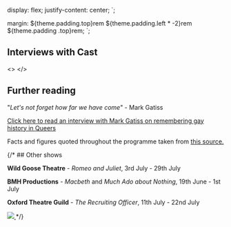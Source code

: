 


  display: flex;
  justify-content: center;
`;

  margin: ${theme.padding.top}rem ${theme.padding.left * -2}rem ${theme.padding
      .top}rem;
`;

## Interviews with Cast

<>
  <Helmet>
    <script src="https://instagram.com/embed.js"></script>
  </Helmet>
  <InstaDiv>
    <InstagramEmbed
      url="https://www.instagram.com/p/CtOapjTo3e-/"
      width="100%"
    />
  </InstaDiv>
  <InstaDiv>
    <InstagramEmbed
      url="https://www.instagram.com/p/CtUGlC2oFXS/"
      width="100%"
    />
  </InstaDiv>
  <InstaDiv>
    <InstagramEmbed
      url="https://www.instagram.com/p/CtYt1nuImGj/"
      width="100%"
    />
  </InstaDiv>
  <InstaDiv>
    <InstagramEmbed
      url="https://www.instagram.com/p/CtkUhdoN0Xx/"
      width="100%"
    />
  </InstaDiv>
  <InstaDiv>
    <InstagramEmbed
      url="https://www.instagram.com/p/CtwPD95oOnk/"
      width="100%"
    />
  </InstaDiv>
  <InstaDiv>
    <InstagramEmbed
      url="https://www.instagram.com/p/CtuYZ8zAStZ/"
      width="100%"
    />
  </InstaDiv>
</>

## Further reading

"_Let's not forget how far we have come_" - Mark Gatiss

[Click here to read an interview with
Mark Gatiss on remembering gay history in
Queers](https://nickhernbooksblog.com/2017/07/27/lets-not-forget-how-far-we-have-come-mark-gatiss-on-remembering-gay-history-in-queers/)

Facts and figures quoted throughout the programme taken from [this source.](https://www.stonewall.org.uk/cy/lgbtq-facts-and-figures)

<QueersQuote num={8} />

{/* ## Other shows

**Wild Goose Theatre** - _Romeo and Juliet_, 3rd July - 29th July

<CenteredFlex>
  <a href="https://www.oxfordcastleandprison.co.uk/events/event/romeo-juliet/">
    <StaticImage src="./images/randjposter.jpg" />
  </a>
</CenteredFlex>

**BMH Productions** - _Macbeth_ and _Much Ado about Nothing_, 19th June - 1st July

<CenteredFlex>
    <StaticImage as="a" src="./images/macbethmuchado.jpg" />
  <a href="https://www.oxfordcastleandprison.co.uk/events/event/macbeth_much_ado_about_nothing/">
  </a>
</CenteredFlex>

**Oxford Theatre Guild** - _The Recruiting Officer_, 11th July - 22nd July

<CenteredFlex>
  <StaticImage as="a" src="./data/images/recruitingofficer.png"/>
  <a href="https://www.ticketsoxford.com/events/the-recruiting-officer">
    <img src={RCO} />
  </a>
</CenteredFlex> */}
